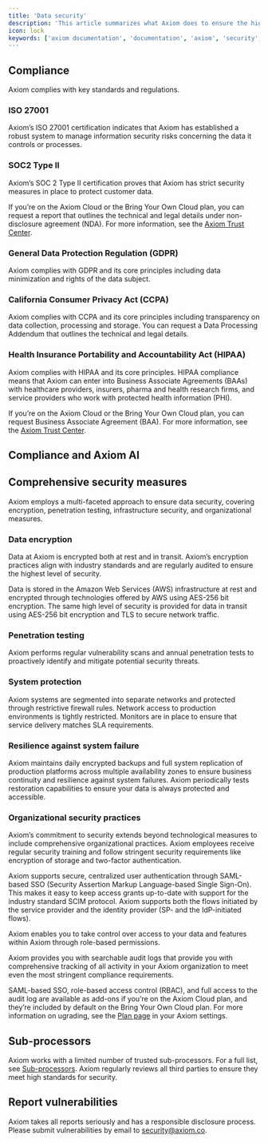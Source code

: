 ```yaml
---
title: 'Data security'
description: 'This article summarizes what Axiom does to ensure the highest standards of information security and data protection.'
icon: lock
keywords: ['axiom documentation', 'documentation', 'axiom', 'security', 'gdpr', 'ccpa', 'ISO 27001', SOC2 Type II']
---
```



## Compliance

Axiom complies with key standards and regulations.

### ISO 27001

Axiom’s ISO 27001 certification indicates that Axiom has established a robust system to manage information security risks concerning the data it controls or processes.

### SOC2 Type II

Axiom’s SOC 2 Type II certification proves that Axiom has strict security measures in place to protect customer data.

If you’re on the Axiom Cloud or the Bring Your Own Cloud plan, you can request a report that outlines the technical and legal details under non-disclosure agreement (NDA). For more information, see the [Axiom Trust Center](https://trust.axiom.co/).

### General Data Protection Regulation (GDPR)

Axiom complies with GDPR and its core principles including data minimization and rights of the data subject.

### California Consumer Privacy Act (CCPA)

Axiom complies with CCPA and its core principles including transparency on data collection, processing and storage. You can request a Data Processing Addendum that outlines the technical and legal details.

### Health Insurance Portability and Accountability Act (HIPAA)

Axiom complies with HIPAA and its core principles. HIPAA compliance means that Axiom can enter into Business Associate Agreements (BAAs) with healthcare providers, insurers, pharma and health research firms, and service providers who work with protected health information (PHI).

If you’re on the Axiom Cloud or the Bring Your Own Cloud plan, you can request Business Associate Agreement (BAA). For more information, see the [Axiom Trust Center](https://trust.axiom.co/).

## Compliance and Axiom AI

<AiSetting />

## Comprehensive security measures

Axiom employs a multi-faceted approach to ensure data security, covering encryption, penetration testing, infrastructure security, and organizational measures.

### Data encryption

Data at Axiom is encrypted both at rest and in transit. Axiom’s encryption practices align with industry standards and are regularly audited to ensure the highest level of security.

Data is stored in the Amazon Web Services (AWS) infrastructure at rest and encrypted through technologies offered by AWS using AES-256 bit encryption. The same high level of security is provided for data in transit using AES-256 bit encryption and TLS to secure network traffic.

### Penetration testing

Axiom performs regular vulnerability scans and annual penetration tests to proactively identify and mitigate potential security threats.

### System protection
Axiom systems are segmented into separate networks and protected through restrictive firewall rules. Network access to production environments is tightly restricted. Monitors are in place to ensure that service delivery matches SLA requirements.

### Resilience against system failure

Axiom maintains daily encrypted backups and full system replication of production platforms across multiple availability zones to ensure business continuity and resilience against system failures. Axiom periodically tests restoration capabilities to ensure your data is always protected and accessible.

### Organizational security practices

Axiom’s commitment to security extends beyond technological measures to include comprehensive organizational practices. Axiom employees receive regular security training and follow stringent security requirements like encryption of storage and two-factor authentication.

Axiom supports secure, centralized user authentication through SAML-based SSO (Security Assertion Markup Language-based Single Sign-On). This makes it easy to keep access grants up-to-date with support for the industry standard SCIM protocol. Axiom supports both the flows initiated by the service provider and the identity provider (SP- and the IdP-initiated flows).

Axiom enables you to take control over access to your data and features within Axiom through role-based permissions.

Axiom provides you with searchable audit logs that provide you with comprehensive tracking of all activity in your Axiom organization to meet even the most stringent compliance requirements.

SAML-based SSO, role-based access control (RBAC), and full access to the audit log are available as add-ons if you’re on the Axiom Cloud plan, and they’re included by default on the Bring Your Own Cloud plan. For more information on ugrading, see the [Plan page](https://app.axiom.co/settings/plan) in your Axiom settings.

## Sub-processors

Axiom works with a limited number of trusted sub-processors. For a full list, see [Sub-processors](https://trust.axiom.co/subprocessors). Axiom regularly reviews all third parties to ensure they meet high standards for security.

## Report vulnerabilities

Axiom takes all reports seriously and has a responsible disclosure process. Please submit vulnerabilities by email to security@axiom.co.